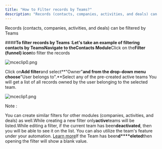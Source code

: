 ```yaml
---
title: "How to Filter records by Teams?"
description: "Records (contacts, companies, activities, and deals) can be filtered by Teams"
---
```


Records (contacts, companies, activities, and deals) can be filtered by Teams

####**To filter records by Teams :**Let's take an example of filtering contacts by TeamsNavigate to the**Contacts Module**Click on the**Filter (funnel) icon**to filter the records

![mceclip0.png](./images/mceclip0-5.png)

Click on**Add filter**and select**"Owner"**and from the drop-down menu choose**"User belongs to".**Select any of the pre-created active teams You will get a list of all records owned by the user belonging to the selected team.

![mceclip1.png](./images/mceclip1-4.png)

Note :

You can create similar filters for other modules (companies, activities, and deals) as well.While creating a new filter only**active**teams will be listed.While editing a filter, if the current team has been**deactivated**, then you will be able to see it on the list. You can also utilize the team's feature under your automation. [Learn more](https://support.salesmate.io/hc/en-us/articles/4417367279769)If the Team has been**d****eleted**then opening the filter will show a blank value.
